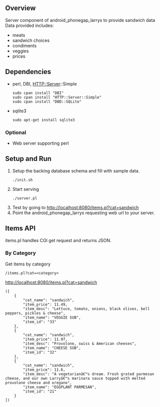 == Overview ==
Server component of android_phonegap_larrys to provide sandwich data   
Data provided includes:   
* meats 
* sandwich choices        
* condiments     
* veggies
* prices
== Dependencies ==

<ul>
<li>perl, DBI, HTTP::Server::Simple <br />
<pre>sudo cpan install "DBI"
sudo cpan install "HTTP::Server::Simple"
sudo cpan install "DBD::SQLite"
</pre>
</li>
<li>sqlite3 <br />
<pre>sudo apt-get install sqlite3</pre>
</li>
</ul>

=== Optional ===

* Web server supporting perl

== Setup and Run ==    
<ol>
<li>Setup the backing database schema and fill with sample data.<br />
<pre>./init.sh</pre>
</li>
<li>Start serving<br />
<pre>./server.pl</pre>
</li>
<li>Test by going to http://localhost:8080/items.pl?cat=sandwich</li>
<li>Point the android_phonegap_larrys requesting web url to your server.</li>
</ol>

== Items API ==
items.pl handles CGI get request and returns JSON.
=== By Category ===
Get items by category
<pre>
/items.pl?cat=<category>
</pre>
http://localhost:8080/items.pl?cat=sandwich
<pre>
([
    {
        "cat_name": "sandwich",
        "item_price": 11.49,
        "item_desc": "Lettuce, tomato, onions, black olives, bell peppers, pickles & cheese",
        "item_name": "VEGGIE SUB",
        "item_id": "33"
    },
    {
        "cat_name": "sandwich",
        "item_price": 11.97,
        "item_desc": "Provolone, swiss & American cheeses",
        "item_name": "CHEESE SUB",
        "item_id": "32"
    },
    {
        "cat_name": "sandwich",
        "item_price": 11.6,
        "item_desc": "A vegetarianâ€™s dream. Fresh grated parmesan cheese, and our own Larryâ€™s marinara sauce topped with melted provolone cheese and oregano",
        "item_name": "EGGPLANT PARMESAN",
        "item_id": "21"
    }
])
</pre>


